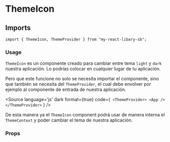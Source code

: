 
# ThemeIcon

## Imports

```
import { ThemeIcon, ThemeProvider } from "my-react-libary-sb";
```

### Usage
`ThemeIcon` es un componente creado para cambiar entre tema `light` y `dark` nuestra aplicación. Lo podrías colocar en cualquier lugar de tu aplicación.

<Canvas withSource="open">
  <Story id="components-themeicon--theme-icon" />
</Canvas>

Pero que este funcione no solo se necesita importar el componente, sino que también se necesita del `ThemeProvider`, el cual debe envolver por ejemplo al componente de entrada de nuestra aplicación.

<Source
  language='js'
  dark
  format={true}
  code={`
    <ThemeProvider>
      <App />
    </ThemeProvider>`
  }
/>

De esta manera ya el `ThemeIcon` component podrá usar de manera interna el `ThemeContext` y poder cambiar el tema de nuestra aplicación.

### Props

<ArgsTable of={ThemeIcon} />